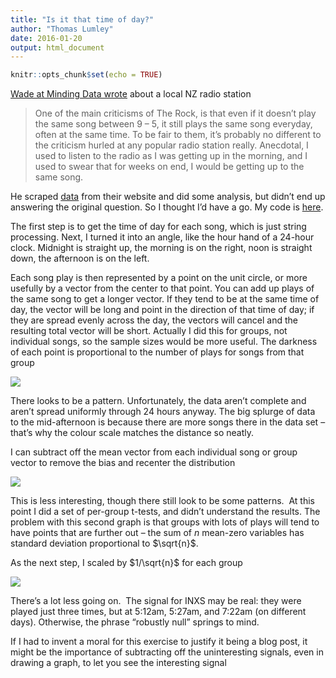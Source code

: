 ```yaml
---
title: "Is it that time of day?"
author: "Thomas Lumley"
date: 2016-01-20
output: html_document
---
```


```r
knitr::opts_chunk$set(echo = TRUE)
```

 [Wade at Minding Data wrote](http://mindingdata.com/2016/01/21/analyzing-the-rock-playlist/) about a local NZ radio station

> One of the main criticisms of The Rock, is that even if it doesn’t play the same song between 9 – 5, it still plays the same song everyday, often at the same time. To be fair to them, it’s probably no different to the criticism hurled at any popular radio station really. Anecdotal, I used to listen to the radio as I was getting up in the morning, and I used to swear that for weeks on end, I would be getting up to the same song.

He scraped [data](http://mindingdata.com/2016/01/21/analyzing-the-rock-playlist/) from their website and did some analysis, but didn’t end up answering the original question. So I thought I’d have a go. My code is [here](https://gist.github.com/tslumley/040749c559bb71d1921b).

The first step is to get the time of day for each song, which is just string processing. Next, I turned it into an angle, like the hour hand of a 24-hour clock. Midnight is straight up, the morning is on the right, noon is straight down, the afternoon is on the left. 

Each song play is then represented by a point on the unit circle, or more usefully by a vector from the center to that point. You can add up plays of the same song to get a longer vector. If they tend to be at the same time of day, the vector will be long and point in the direction of that time of day; if they are spread evenly across the day, the vectors will cancel and the resulting total vector will be short. Actually I did this for groups, not individual songs, so the sample sizes would be more useful. The darkness of each point is proportional to the number of plays for songs from that group

![](https://40.media.tumblr.com/4830e310e7528ccc218514683ac986c3/tumblr_inline_o1akx6s7iR1s1hdxy_540.png)

There looks to be a pattern. Unfortunately, the data aren’t complete and aren’t spread uniformly through 24 hours anyway. The big splurge of data to the mid-afternoon is because there are more songs there in the data set -- that’s why the colour scale matches the distance so neatly.

I can subtract off the mean vector from each individual song or group vector to remove the bias and recenter the distribution

![](https://41.media.tumblr.com/24c7a7ef2756033b2ca2740a4e7e8642/tumblr_inline_o1al2bFz2M1s1hdxy_540.png)

This is less interesting, though there still look to be some patterns.  At this point I did a set of per-group t-tests, and didn’t understand the results. The problem with this second graph is that groups with lots of plays will tend to have points that are further out -- the sum of $n$ mean-zero variables has standard deviation proportional to $\sqrt{n}$. 

As the next step, I scaled by $1/\sqrt{n}$ for each group

![](https://40.media.tumblr.com/11f6dfc54d85db9c4d681d36b320a16e/tumblr_inline_o1al7yoB4a1s1hdxy_540.png)

There’s a lot less going on.  The signal for INXS may be real: they were played just three times, but at 5:12am, 5:27am, and 7:22am (on different days). Otherwise, the phrase “robustly null” springs to mind.

If I had to invent a moral for this exercise to justify it being a blog post, it might be the importance of subtracting off the uninteresting signals, even in drawing a graph, to let you see the interesting signal
